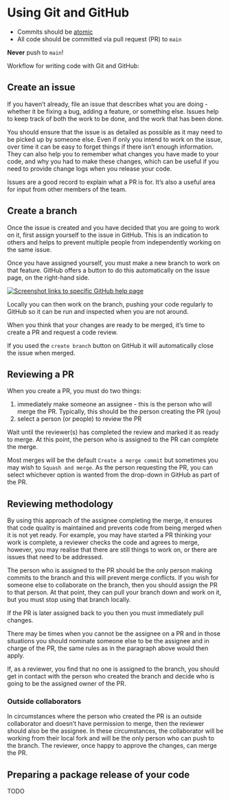 # Using Git and GitHub

-   Commits should be [atomic](https://dev.to/samuelfaure/how-atomic-git-commits-dramatically-increased-my-productivity-and-will-increase-yours-too-4a84)
-   All code should be committed via pull request (PR) to `main`

::: {.callout-important appearance="default" icon="true"}
**Never** push to `main`!
:::

Workflow for writing code with Git and GitHub:

## Create an issue

If you haven't already, file an issue that describes what you are doing - whether it be fixing a bug, adding a feature, or something else.
Issues help to keep track of both the work to be done, and the work that has been done.

You should ensure that the issue is as detailed as possible as it may need to be picked up by someone else.
Even if only you intend to work on the issue, over time it can be easy to forget things if there isn't enough information.
They can also help you to remember what changes you have made to your code, and why you had to make these changes, which can be useful if you need to provide change logs when you release your code.

::: aside
Issues are a good record to explain what a PR is for.
It's also a useful area for input from other members of the team.
:::

## Create a branch

Once the issue is created and you have decided that you are going to work on it, first assign yourself to the issue in GitHub.
This is an indication to others and helps to prevent multiple people from independently working on the same issue.

Once you have assigned yourself, you must make a new branch to work on that feature.
GitHub offers a button to do this automatically on the issue page, on the right-hand side.

[![Screenshot links to specific GitHub help page](branch_img.png){fig-alt="Screenshot of GitHub with the hyperlink to Create a branch highlighted under the category of Development."}](https://docs.github.com/en/issues/tracking-your-work-with-issues/creating-a-branch-for-an-issue)

Locally you can then work on the branch, pushing your code regularly to GitHub so it can be run and inspected when you are not around.

When you think that your changes are ready to be merged, it's time to create a PR and request a code review.

::: aside
If you used the `create branch` button on GitHub it will automatically close the issue when merged.
:::

## Reviewing a PR

When you create a PR, you must do two things:

1.  immediately make someone an assignee - this is the person who will merge the PR.
    Typically, this should be the person creating the PR (you)
2.  select a person (or people) to review the PR

Wait until the reviewer(s) has completed the review and marked it as ready to merge.
At this point, the person who is assigned to the PR can complete the merge.

::: aside
Most merges will be the default `Create a merge commit` but sometimes you may wish to `Squash and merge`.
As the person requesting the PR, you can select whichever option is wanted from the drop-down in GitHub as part of the PR.
:::

## Reviewing methodology

By using this approach of the assignee completing the merge, it ensures that code quality is maintained and prevents code from being merged when it is not yet ready.
For example, you may have started a PR thinking your work is complete, a reviewer checks the code and agrees to merge, however, you may realise that there are still things to work on, or there are issues that need to be addressed.

The person who is assigned to the PR should be the only person making commits to the branch and this will prevent merge conflicts.
If you wish for someone else to collaborate on the branch, then you should assign the PR to that person.
At that point, they can pull your branch down and work on it, but you must stop using that branch locally.

::: aside
If the PR is later assigned back to you then you must immediately pull changes.
:::

There may be times when you cannot be the assignee on a PR and in those situations you should nominate someone else to be the assignee and in charge of the PR, the same rules as in the paragraph above would then apply.

If, as a reviewer, you find that no one is assigned to the branch, you should get in contact with the person who created the branch and decide who is going to be the assigned owner of the PR.

### Outside collaborators

In circumstances where the person who created the PR is an outside collaborator and doesn't have permission to merge, then the reviewer should also be the assignee.
In these circumstances, the collaborator will be working from their local fork and will be the only person who can push to the branch.
The reviewer, once happy to approve the changes, can merge the PR.

## Preparing a package release of your code

TODO
